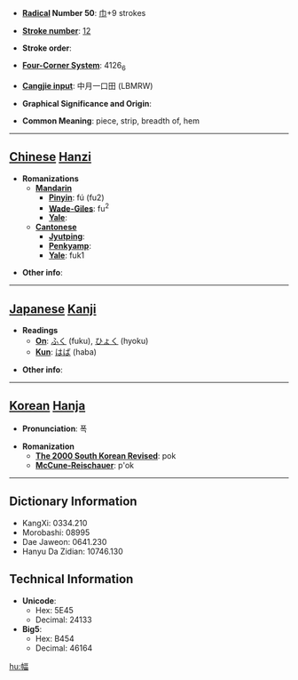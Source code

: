 * '''[[Wiktionary:Chinese radical index| Radical]] Number 50''': [[Wiktionary:Chinese radical index 巾|巾]]+9 strokes

* '''[[Wiktionary:Chinese total strokes index|Stroke number]]''': [[Wiktionary:Chinese total strokes index 12|12]]

* '''Stroke order''': 

* '''[[Wiktionary:Chinese four corner index|Four-Corner System]]''': 4126<sub>6</sub>

* '''[[Wiktionary:Chinese Cangjie index|Cangjie input]]''': 中月一口田 (LBMRW)

* '''Graphical Significance and Origin''': 

* '''Common Meaning''': piece, strip, breadth of, hem

----

== [[Chinese]] [[Hanzi]] ==

* '''Romanizations'''
** '''[[Mandarin]]'''
*** '''[[Pinyin]]''': fú (fu2)
*** '''[[Wade-Giles]]''': fu<sup>2</sup>
*** '''[[Yale]]''': 
** '''[[Cantonese]]'''
*** '''[[Jyutping]]''':
*** '''[[Penkyamp]]''': 
*** '''[[Yale]]''': fuk1

* '''Other info''': 

----

== [[Japanese]] [[Kanji]] ==

* '''Readings'''
** '''[[On]]''': [[ふく]] (fuku), [[ひょく]] (hyoku)
** '''[[Kun]]''': [[はば]] (haba)

* '''Other info''':  

----

== [[Korean]] [[Hanja]] ==

* '''Pronunciation''': 폭

* '''Romanization'''
** '''[[The 2000 South Korean Revised Romanization|The 2000 South Korean Revised]]''': pok
** '''[[McCune-Reischauer]]''': p'ok

----

== Dictionary Information ==

* KangXi: 0334.210
* Morobashi: 08995
* Dae Jaweon: 0641.230
* Hanyu Da Zidian: 10746.130

== Technical Information ==

* '''Unicode''':
** Hex: 5E45
** Decimal: 24133
* '''Big5''':
** Hex: B454
** Decimal: 46164

[[hu:幅]]